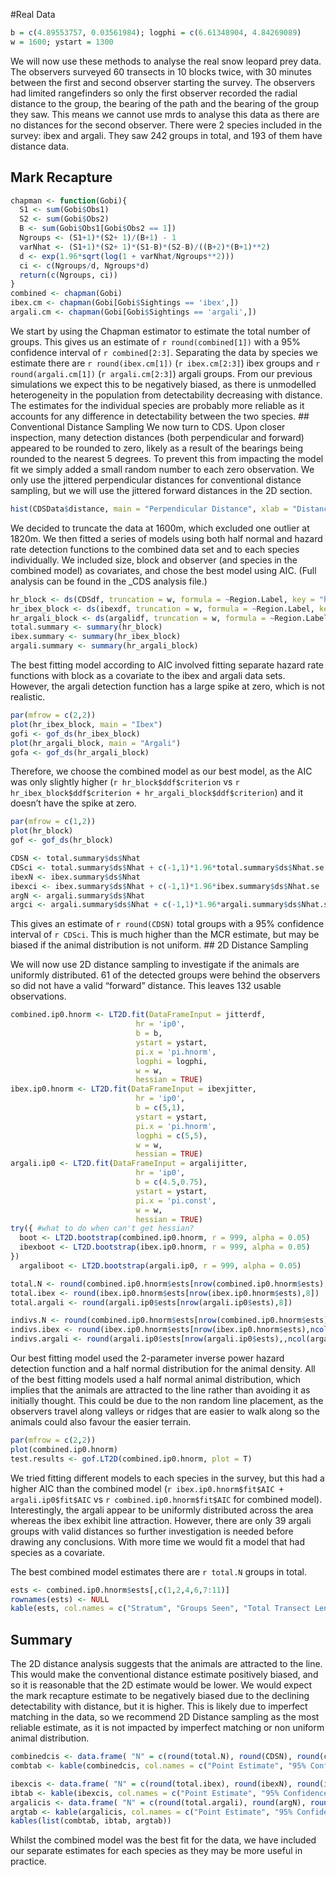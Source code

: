 #Real Data
```r
b = c(4.89553757, 0.03561984); logphi = c(6.61348904, 4.84269089)
w = 1600; ystart = 1300
```
We will now use these methods to analyse the real snow leopard prey data. The observers surveyed 60 transects in 10 blocks twice, with 30 minutes between the first and second observer starting the survey. The observers had limited rangefinders so only the first observer recorded the radial distance to the group, the bearing of the path and the bearing of the group they saw. This means we cannot use mrds to analyse this data as there are no distances for the second observer. There were 2 species included in the survey: ibex and argali. They saw 242 groups in total, and 193 of them have distance data.


## Mark Recapture
```r
chapman <- function(Gobi){
  S1 <- sum(Gobi$Obs1)
  S2 <- sum(Gobi$Obs2)
  B <- sum(Gobi$Obs1[Gobi$Obs2 == 1])
  Ngroups <- (S1+1)*(S2+ 1)/(B+1) - 1
  varNhat <- (S1+1)*(S2+ 1)*(S1-B)*(S2-B)/((B+2)*(B+1)**2)
  d <- exp(1.96*sqrt(log(1 + varNhat/Ngroups**2)))
  ci <- c(Ngroups/d, Ngroups*d)
  return(c(Ngroups, ci))
}
combined <- chapman(Gobi)
ibex.cm <- chapman(Gobi[Gobi$Sightings == 'ibex',])
argali.cm <- chapman(Gobi[Gobi$Sightings == 'argali',])
```
We start by using the Chapman estimator to estimate the total number of groups. This gives us an estimate of `r round(combined[1])` with a 95% confidence interval of `r combined[2:3]`. Separating the data by species we estimate there are `r round(ibex.cm[1])` (`r ibex.cm[2:3]`) ibex groups and `r round(argali.cm[1])` (`r argali.cm[2:3]`) argali groups. 
From our previous simulations we expect this to be negatively biased, as there is unmodelled heterogeneity in the population from detectability decreasing with distance. The estimates for the individual species are probably more reliable as it accounts for any difference in detectability between the two species. 
## Conventional Distance Sampling
We now turn to CDS. Upon closer inspection, many detection distances (both perpendicular and forward) appeared to be rounded to zero, likely as a result of the bearings being rounded to the nearest 5 degrees. To prevent this from impacting the model fit we simply added a small random number to each zero observation. We only use the jittered perpendicular distances for conventional distance sampling, but we will use the jittered forward distances in the 2D section. 
```r
hist(CDSData$distance, main = "Perpendicular Distance", xlab = "Distance")
```
We decided to truncate the data at 1600m, which excluded one outlier at 1820m. We then fitted a series of models using both half normal and hazard rate detection functions to the combined data set and to each species individually. We included size, block and observer (and species in the combined model) as covariates, and chose the best model using AIC. (Full analysis can be found in the _CDS analysis file.) 

```r
hr_block <- ds(CDSdf, truncation = w, formula = ~Region.Label, key = "hr")
hr_ibex_block <- ds(ibexdf, truncation = w, formula = ~Region.Label, key = "hr")
hr_argali_block <- ds(argalidf, truncation = w, formula = ~Region.Label, key = "hr")
total.summary <- summary(hr_block)
ibex.summary <- summary(hr_ibex_block)
argali.summary <- summary(hr_argali_block)
```
The best fitting model according to AIC involved fitting separate hazard rate functions with block as a covariate to the ibex and argali data sets. However, the argali detection function has a large spike at zero, which is not realistic.  
```r
par(mfrow = c(2,2))
plot(hr_ibex_block, main = "Ibex")
gofi <- gof_ds(hr_ibex_block)
plot(hr_argali_block, main = "Argali")
gofa <- gof_ds(hr_argali_block)
```
Therefore, we choose the combined model as our best model, as the AIC was only slightly higher (`r hr_block$ddf$criterion` vs `r hr_ibex_block$ddf$criterion + hr_argali_block$ddf$criterion`) and it doesn't have the spike at zero. 
```r
par(mfrow = c(1,2))
plot(hr_block)
gof <- gof_ds(hr_block)
```
```r
CDSN <- total.summary$ds$Nhat
CDSci <- total.summary$ds$Nhat + c(-1,1)*1.96*total.summary$ds$Nhat.se
ibexN <- ibex.summary$ds$Nhat
ibexci <- ibex.summary$ds$Nhat + c(-1,1)*1.96*ibex.summary$ds$Nhat.se
argN <- argali.summary$ds$Nhat
argci <- argali.summary$ds$Nhat + c(-1,1)*1.96*argali.summary$ds$Nhat.se
```
This gives an estimate of `r round(CDSN)` total groups with a 95% confidence interval of `r CDSci`. This is much higher than the MCR estimate, but may be biased if the animal distribution is not uniform. 
## 2D Distance Sampling

We will now use 2D distance sampling to investigate if the animals are uniformly distributed. 61 of the detected groups were behind the observers so did not have a valid "forward" distance. This leaves 132 usable observations.

```r
combined.ip0.hnorm <- LT2D.fit(DataFrameInput = jitterdf,
                            hr = 'ip0',
                            b = b,
                            ystart = ystart,      
                            pi.x = 'pi.hnorm',   
                            logphi = logphi,
                            w = w,
                            hessian = TRUE)
ibex.ip0.hnorm <- LT2D.fit(DataFrameInput = ibexjitter, 
                            hr = 'ip0',
                            b = c(5,1),
                            ystart = ystart,      
                            pi.x = 'pi.hnorm',   
                            logphi = c(5,5),
                            w = w,
                            hessian = TRUE)
argali.ip0 <- LT2D.fit(DataFrameInput = argalijitter,
                            hr = 'ip0',
                            b = c(4.5,0.75),
                            ystart = ystart,      
                            pi.x = 'pi.const',   
                            w = w,
                            hessian = TRUE)
try({ #what to do when can't get hessian?
  boot <- LT2D.bootstrap(combined.ip0.hnorm, r = 999, alpha = 0.05)
  ibexboot <- LT2D.bootstrap(ibex.ip0.hnorm, r = 999, alpha = 0.05)
})
  argaliboot <- LT2D.bootstrap(argali.ip0, r = 999, alpha = 0.05)

total.N <- round(combined.ip0.hnorm$ests[nrow(combined.ip0.hnorm$ests),8])
total.ibex <- round(ibex.ip0.hnorm$ests[nrow(ibex.ip0.hnorm$ests),8])
total.argali <- round(argali.ip0$ests[nrow(argali.ip0$ests),8])

indivs.N <- round(combined.ip0.hnorm$ests[nrow(combined.ip0.hnorm$ests),,ncol(combined.ip0.hnorm$ests)])
indivs.ibex <- round(ibex.ip0.hnorm$ests[nrow(ibex.ip0.hnorm$ests),ncol(ibex.ip0.hnorm$ests)])
indivs.argali <- round(argali.ip0$ests[nrow(argali.ip0$ests),,ncol(argali.ip0$ests)])
```

Our best fitting model used the 2-parameter inverse power hazard detection function and a half normal distribution for the animal density. All of the best fitting models used a half normal animal distribution, which implies that the animals are attracted to the line rather than avoiding it as initially thought. This could be due to the non random line placement, as the observers travel along valleys or ridges that are easier to walk along so the animals could also favour the easier terrain.

```r
par(mfrow = c(2,2))
plot(combined.ip0.hnorm)
test.results <- gof.LT2D(combined.ip0.hnorm, plot = T)
```

We tried fitting different models to each species in the survey, but this had a higher AIC than the combined model (`r ibex.ip0.hnorm$fit$AIC + argali.ip0$fit$AIC` vs `r combined.ip0.hnorm$fit$AIC` for combined model). Interestingly, the argali appear to be uniformly distributed across the area whereas the ibex exhibit line attraction. However, there are only 39 argali groups with valid distances so further investigation is needed before drawing any conclusions. With more time we would fit a model that had species as a covariate.

The best combined model estimates there are `r total.N` groups in total.
```r
ests <- combined.ip0.hnorm$ests[,c(1,2,4,6,7:11)]
rownames(ests) <- NULL
kable(ests, col.names = c("Stratum", "Groups Seen", "Total Transect Length ($km$)", "Stratum Area ($m^2$)", "Estimated Group Denisty", "Number of Groups", "Mean Size", "Individual Density", "Abundance Estimate" ), escape = FALSE)
```

## Summary
The 2D distance analysis suggests that the animals are attracted to the line. This would make the conventional distance estimate positively biased, and so it is reasonable that the 2D estimate would be lower. We would expect the mark recapture estimate to be negatively biased due to the declining detectability with distance, but it is higher. This is likely due to imperfect matching in the data, so we recommend 2D Distance sampling as the most reliable estimate, as it is not impacted by imperfect matching or non uniform animal distribution. 

```r
combinedcis <- data.frame( "N" = c(round(total.N), round(CDSN), round(combined[1])), "L" = c(NA, CDSci[1], combined[2]), "U" = c(NA, CDSci[2], combined[3]), row.names = c("2D Distance", "Conventional Distance", "Chapman")) #how to get 2d group CI?
combtab <- kable(combinedcis, col.names = c("Point Estimate", "95% Confidence", "Interval"), caption = "Combined")

ibexcis <- data.frame( "N" = c(round(total.ibex), round(ibexN), round(ibex.cm[1])), "L" = c(NA, ibexci[1], ibex.cm[2]), "U" = c(NA, ibexci[2], ibex.cm[3]), row.names = c("2D Distance", "Conventional Distance", "Chapman"))
ibtab <- kable(ibexcis, col.names = c("Point Estimate", "95% Confidence", "Interval"),  caption = "Ibex")
argalicis <- data.frame( "N" = c(round(total.argali), round(argN), round(argali.cm[1])), "L" = c(NA, argci[1], argali.cm[2]), "U" = c(NA, argci[2], argali.cm[3]), row.names = c("2D Distance", "Conventional Distance", "Chapman"))
argtab <- kable(argalicis, col.names = c("Point Estimate", "95% Confidence", "Interval"), caption = "Argali")
kables(list(combtab, ibtab, argtab))
```
Whilst the combined model was the best fit for the data, we have included our separate estimates for each species as they may be more useful in practice. 